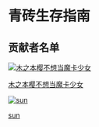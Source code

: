 # 青砖生存指南


## 贡献者名单
<style jsx global>{`
  .contributor {
    margin: 20px;
    display: inline-flex;
    flex-direction: column;
    align-items: center;
    text-align: center;
    width: 80px; /* 确保所有容器宽度一致 */
  }
  .list-avatar {
    width: 80px;
    height: 80px;
    border-radius: 50%;
  }
  .contributor p {
    word-wrap: break-word;
    text-align: center;
    margin: 5px 0 0 0;
    width: 100%;
  }
`}</style>

<div className="contributor">
  <a href="https://www.yuque.com/yuqueyonghu6zspvc">
    <img src="https://cdn.jsdelivr.net/gh/sun-i/pic/644382897.jpg" alt="木之本樱不想当魔卡少女" className="list-avatar"/>
    <p>木之本樱不想当魔卡少女</p>
  </a>
</div>

<div className="contributor">
  <a href="https://blog.csun.site">
    <img src="https://cdn.jsdelivr.net/gh/sun-i/pic/redefine-avatar.svg" alt="sun" className="list-avatar"/>
    <p>sun</p>
  </a>
</div>
